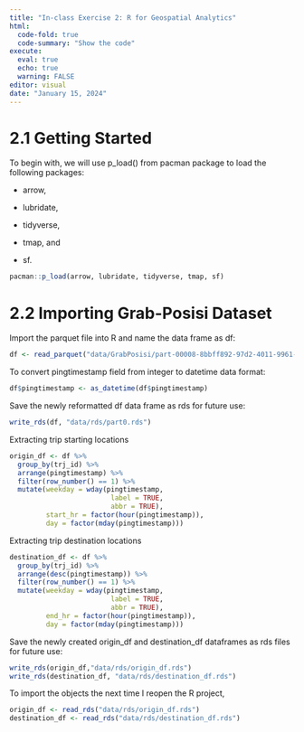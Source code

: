 ```yaml
---
title: "In-class Exercise 2: R for Geospatial Analytics"
html: 
  code-fold: true
  code-summary: "Show the code"
execute:
  eval: true
  echo: true
  warning: FALSE
editor: visual
date: "January 15, 2024"
---
```


# 2.1 Getting Started

To begin with, we will use p_load() from pacman package to load the following packages:

-   arrow,

-   lubridate,

-   tidyverse,

-   tmap, and

-   sf.

```r
pacman::p_load(arrow, lubridate, tidyverse, tmap, sf)
```

# 2.2 Importing Grab-Posisi Dataset

Import the parquet file into R and name the data frame as df:
```r
df <- read_parquet("data/GrabPosisi/part-00008-8bbff892-97d2-4011-9961-703e38972569.c000.snappy.parquet")
```

To convert pingtimestamp field from integer to datetime data format:
```r
df$pingtimestamp <- as_datetime(df$pingtimestamp)
```


Save the newly reformatted df data frame as rds for future use:
```r
write_rds(df, "data/rds/part0.rds")
```


Extracting trip starting locations
```r
origin_df <- df %>%
  group_by(trj_id) %>%
  arrange(pingtimestamp) %>%
  filter(row_number() == 1) %>%
  mutate(weekday = wday(pingtimestamp,
                         label = TRUE,
                         abbr = TRUE),
         start_hr = factor(hour(pingtimestamp)),
         day = factor(mday(pingtimestamp)))
```

Extracting trip destination locations
```r
destination_df <- df %>%
  group_by(trj_id) %>%
  arrange(desc(pingtimestamp)) %>%
  filter(row_number() == 1) %>%
  mutate(weekday = wday(pingtimestamp,
                         label = TRUE,
                         abbr = TRUE),
         end_hr = factor(hour(pingtimestamp)),
         day = factor(mday(pingtimestamp)))
```

Save the newly created origin_df and destination_df dataframes as rds files for future use:
```r
write_rds(origin_df,"data/rds/origin_df.rds")
write_rds(destination_df, "data/rds/destination_df.rds")
```


To import the objects the next time I reopen the R project,
```r
origin_df <- read_rds("data/rds/origin_df.rds")
destination_df <- read_rds("data/rds/destination_df.rds")
```

